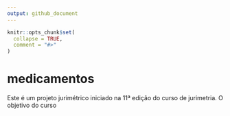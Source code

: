 ```yaml
---
output: github_document
---
```


<!-- README.md is generated from README.Rmd. Please edit that file -->

```r
knitr::opts_chunk$set(
  collapse = TRUE,
  comment = "#>"
)
```

# medicamentos

<!-- badges: start -->
<!-- badges: end -->

Este é um projeto jurimétrico iniciado na 11ª edição do curso de jurimetria. O objetivo do curso 
